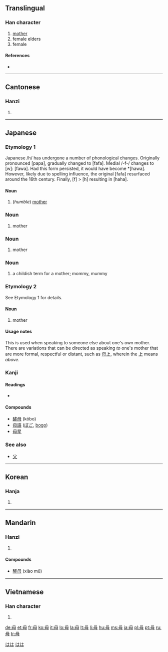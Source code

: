 ==Translingual==

===Han character===
{{Han char|rn=80|rad=毋|as=01|sn=5|four=7750<sub>0</sub>|canj=田卜戈 (WYI)}}

# [[mother]]
# female elders
# female

====References====
* {{Han ref|kx=0588.250|dkj=16723|dj=0980.320|hdz=42380.030|uh=6BCD|ud=27597|bh=A5C0|bd=42432}}

----

==Cantonese==

===Hanzi===
{{yue-hanzi|jyut=|y=mou5}}

# {{defn|Cantonese|sort=毋01}}

----

==Japanese==

===Etymology 1===

Japanese /h/ has undergone a number of phonological changes. Originally pronounced [papa], gradually changed to [fafa]. Medial /-f-/ changes to [w]: [fawa]. Had this form persisted, it would have become *[hawa]. However, likely due to spelling influence, the original [fafa] resurfaced around the 16th century. Finally, [f] > [h] resulting in [haha].

====Noun====
{{ja-noun|k|hira=はは|rom=haha}}

# (''humble'') [[mother]]

===Noun===
{{ja-noun|k|hira=あも|rom=amo}}

# mother

===Noun===
{{ja-noun|k|hira=おも|rom=omo}}

# mother

===Noun===
{{ja-noun|k|hira=かか|rom=kaka}}

# a childish term for a mother; mommy, mummy

===Etymology 2===

See Etymology 1 for details.

====Noun====
{{ja-noun|k|hira=はわ|hhira=はは|rom=hawa}}

# mother

====Usage notes====
This is used when speaking to someone else about one's own mother. There are variations that can be directed as speaking ''to'' one's mother that are more formal, respectful or distant, such as [[母上]], wherein the [[上]] means ''above''.

===Kanji===
{{ja-kanji|grade=2|rs=毋00}}

====Readings====
* {{ja-readings|on=[[ぼ]] (bo), [[ぼう]] (bō), [[も]] (mo)|kun=[[はは]] (haha)}}

====Compounds====
* [[酵母]] (kōbo)
* [[母語]] ([[ぼご]], [[bogo]])
* [[母星]]

===See also===
* [[父]]

[[Category:1000 Japanese basic words|はは]]
[[Category:ja:Family|はは]]

----

==Korean==

===Hanja===
{{ko-hanja|hangeul=모|rv=mo|mr=mo|y=mo|eumhun=어미|ehrv=eomi|ehmr=ŏmi|ehy=emi}}

# {{defn|Korean|sort=毋01}}

----

==Mandarin==

===Hanzi===
{{cmn-hanzi|pin=[[mǔ]] ([[mu3]])|wg=mu<sup>3</sup>}}

# {{defn|Mandarin|sort=毋01}}

====Compounds====
* [[酵母]] (xiào mǔ)

----

==Vietnamese==

===Han character===
{{vi-hantu|[[mẫu]], [[mẹ]]|rs=毋01}}

# {{defn|Vietnamese|sort=毋01}}

[[de:母]]
[[et:母]]
[[fr:母]]
[[ko:母]]
[[it:母]]
[[lo:母]]
[[la:母]]
[[lt:母]]
[[li:母]]
[[hu:母]]
[[ms:母]]
[[ja:母]]
[[pl:母]]
[[pt:母]]
[[ru:母]]
[[tr:母]]